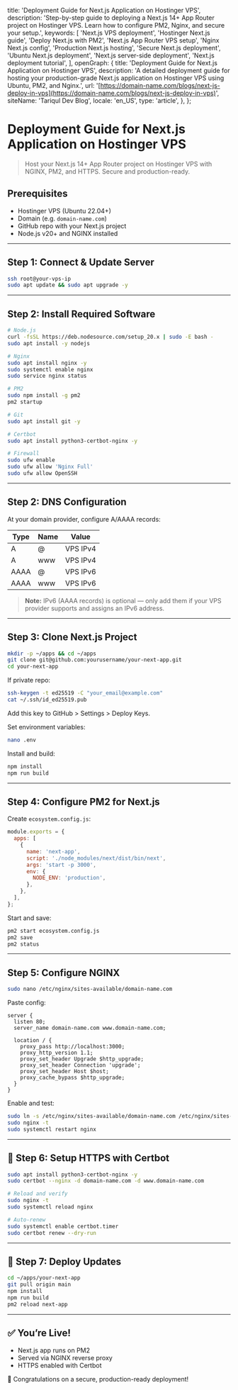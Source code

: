   title: 'Deployment Guide for Next.js Application on Hostinger VPS',
  description: 'Step-by-step guide to deploying a Next.js 14+ App Router project on Hostinger VPS. Learn how to configure PM2, Nginx, and secure your setup.',
  keywords: [
    'Next.js VPS deployment',
    'Hostinger Next.js guide',
    'Deploy Next.js with PM2',
    'Next.js App Router VPS setup',
    'Nginx Next.js config',
    'Production Next.js hosting',
    'Secure Next.js deployment',
    'Ubuntu Next.js deployment',
    'Next.js server-side deployment',
    'Next.js deployment tutorial',
  ],
  openGraph: {
    title: 'Deployment Guide for Next.js Application on Hostinger VPS',
    description: 'A detailed deployment guide for hosting your production-grade Next.js application on Hostinger VPS using Ubuntu, PM2, and Nginx.',
    url: '[https://domain-name.com/blogs/next-js-deploy-in-vps](https://domain-name.com/blogs/next-js-deploy-in-vps)',
    siteName: 'Tariqul Dev Blog',
    locale: 'en_US',
    type: 'article',
  },
};

# Deployment Guide for Next.js Application on Hostinger VPS

> Host your Next.js 14+ App Router project on Hostinger VPS with NGINX, PM2, and HTTPS. Secure and production-ready.

## Prerequisites

- Hostinger VPS (Ubuntu 22.04+)
- Domain (e.g. `domain-name.com`)
- GitHub repo with your Next.js project
- Node.js v20+ and NGINX installed

---

## Step 1: Connect & Update Server

```bash
ssh root@your-vps-ip
sudo apt update && sudo apt upgrade -y
```

---

## Step 2: Install Required Software

```bash
# Node.js
curl -fsSL https://deb.nodesource.com/setup_20.x | sudo -E bash -
sudo apt install -y nodejs

# Nginx
sudo apt install nginx -y
sudo systemctl enable nginx
sudo service nginx status

# PM2
sudo npm install -g pm2
pm2 startup

# Git
sudo apt install git -y

# Certbot
sudo apt install python3-certbot-nginx -y

# Firewall
sudo ufw enable
sudo ufw allow 'Nginx Full'
sudo ufw allow OpenSSH
```

---

## Step 2: DNS Configuration

At your domain provider, configure A/AAAA records:

| Type | Name | Value    |
| ---- | ---- | -------- |
| A    | @    | VPS IPv4 |
| A    | www  | VPS IPv4 |
| AAAA | @    | VPS IPv6 |
| AAAA | www  | VPS IPv6 |

> **Note:** IPv6 (AAAA records) is optional — only add them if your VPS provider supports and assigns an IPv6 address.

---

## Step 3: Clone Next.js Project

```bash
mkdir -p ~/apps && cd ~/apps
git clone git@github.com:yourusername/your-next-app.git
cd your-next-app
```

If private repo:

```bash
ssh-keygen -t ed25519 -C "your_email@example.com"
cat ~/.ssh/id_ed25519.pub
```

Add this key to GitHub > Settings > Deploy Keys.

Set environment variables:

```bash
nano .env
```

Install and build:

```bash
npm install
npm run build
```

---

## Step 4: Configure PM2 for Next.js

Create `ecosystem.config.js`:

```js
module.exports = {
  apps: [
    {
      name: 'next-app',
      script: './node_modules/next/dist/bin/next',
      args: 'start -p 3000',
      env: {
        NODE_ENV: 'production',
      },
    },
  ],
};
```

Start and save:

```bash
pm2 start ecosystem.config.js
pm2 save
pm2 status
```

---

## Step 5: Configure NGINX

```bash
sudo nano /etc/nginx/sites-available/domain-name.com
```

Paste config:

```nginx
server {
  listen 80;
  server_name domain-name.com www.domain-name.com;

  location / {
    proxy_pass http://localhost:3000;
    proxy_http_version 1.1;
    proxy_set_header Upgrade $http_upgrade;
    proxy_set_header Connection 'upgrade';
    proxy_set_header Host $host;
    proxy_cache_bypass $http_upgrade;
  }
}
```

Enable and test:

```bash
sudo ln -s /etc/nginx/sites-available/domain-name.com /etc/nginx/sites-enabled/
sudo nginx -t
sudo systemctl restart nginx
```

---

## 🔐 Step 6: Setup HTTPS with Certbot

```bash
sudo apt install python3-certbot-nginx -y
sudo certbot --nginx -d domain-name.com -d www.domain-name.com

# Reload and verify
sudo nginx -t
sudo systemctl reload nginx

# Auto-renew
sudo systemctl enable certbot.timer
sudo certbot renew --dry-run
```

---

## 🔁 Step 7: Deploy Updates

```bash
cd ~/apps/your-next-app
git pull origin main
npm install
npm run build
pm2 reload next-app
```

---

## ✅ You’re Live!

- Next.js app runs on PM2
- Served via NGINX reverse proxy
- HTTPS enabled with Certbot

🎉 Congratulations on a secure, production-ready deployment!
